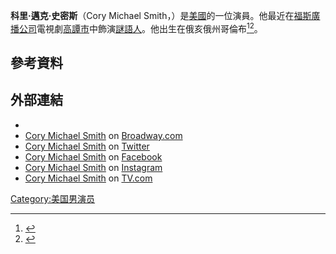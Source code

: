 {{Infobox person
| name         = Cory Michael Smith
| image        = Cory Michael Smith April 2015.jpg
| caption      = 
| occupation   = [[演員|演員]]
| years_active = 2009–現在
| nationality  = [[美國|美國]]
| birth_date   = {{birth date and age|1986|11|14|mf=yes}}
| birth_place  = 美國[[哥倫布_(俄亥俄州)|哥倫布 (俄亥俄州)]]
| residence    = 美國[[紐約市|紐約市]]
| known for    = [[Riddler|Edward Nygma]]<ref name="Smith">{{cite news|url=http://www.deadline.com/2014/04/gotham-riddler-cory-michael-smith-edward-nygma|title=Cory Michael Smith Joins Fox’s Batman Series ‘Gotham’ As The Riddler|work=Deadine.com|last=Yamato|first=Jen|date=April 1, 2014|accessdate=January 9, 2015|archive-date=2014-06-18|archive-url=https://web.archive.org/web/20140618135807/http://www.deadline.com/2014/04/gotham-riddler-cory-michael-smith-edward-nygma/|dead-url=no}}</ref>
| education    = [[Otterbein_University|Otterbein University]]
}}
'''科里·邁克·史密斯'''（Cory Michael Smith，{{bd|1986年|11月14日}}）是[[美國|美國]]的一位演員。他最近在[[福斯廣播公司|福斯廣播公司]]電視劇[[高譚市|高譚市]]中飾演[[謎語人|謎語人]]。他出生在俄亥俄州哥倫布<ref>{{cite news|url=http://www.dispatch.com/content/stories/life_and_entertainment/2013/03/26/actor-a-gem-in-tiffanys.html|title=Actor a gem in "'Tiffany's"|work=[[The_Columbus_Dispatch|The Columbus Dispatch]]|date=March 26, 2013|accessdate=June 25, 2015|last=Grossberg|first=Michael|archive-date=2018-02-23|archive-url=https://web.archive.org/web/20180223110816/http://www.dispatch.com/content/stories/life_and_entertainment/2013/03/26/actor-a-gem-in-tiffanys.html|dead-url=no}}</ref><ref>{{cite news|url=http://www.thisweeknews.com/content/stories/hilliard/news/2013/08/20/convocation-celebrates-legacy-of-educators.html|title=Convocation celebrates legacy of educators|work=Hilliard Northwest News|date=August 27, 2013|accessdate=June 25, 2015|last=Corvo|first=Kevin|archive-date=2016-01-17|archive-url=https://web.archive.org/web/20160117095758/http://www.thisweeknews.com/content/stories/hilliard/news/2013/08/20/convocation-celebrates-legacy-of-educators.html|dead-url=no}}</ref>。
==參考資料==
{{Reflist}}
==外部連結==
{{Commons category|Cory Michael Smith}}
* {{IMDb name|5754425}}
* [http://www.broadway.com/buzz/stars/cory-michael-smith/profile Cory Michael Smith] {{Wayback|url=http://www.broadway.com/buzz/stars/cory-michael-smith/profile |date=20151225143338 }} on [http://www.broadway.com Broadway.com] {{Wayback|url=http://www.broadway.com/ |date=20070207041323 }}
* [https://twitter.com/mister_cms Cory Michael Smith] {{Wayback|url=https://twitter.com/mister_cms |date=20160328124448 }} on [[Twitter|Twitter]]
* [https://www.facebook.com/corymichaelsmith1 Cory Michael Smith] {{Wayback|url=https://www.facebook.com/corymichaelsmith1 |date=20180924000753 }} on [[Facebook|Facebook]]
* [http://instagram.com/mister_cms Cory Michael Smith] {{Wayback|url=http://instagram.com/mister_cms |date=20160317064014 }} on [[Instagram|Instagram]]
* [http://www.tv.com/people/cory-michael-smith/ Cory Michael Smith] {{Wayback|url=http://www.tv.com/people/cory-michael-smith/ |date=20160310043502 }} on [http://www.tv.com/ TV.com] {{Wayback|url=http://www.tv.com/ |date=20190520230801 }}

{{normdaten}}
{{DEFAULTSORT:smith}}
[[Category:美国男演员|Category:美国男演员]]